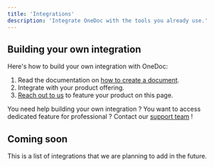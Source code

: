 ```yaml
---
title: 'Integrations'
description: 'Integrate OneDoc with the tools you already use.'
---
```


## Building your own integration

Here's how to build your own integration with OneDoc:
1. Read the documentation on [how to create a document](www.codemuse.app).
2. Integrate with your product offering.
3. [Reach out to us](www.codemuse.app) to feature your product on this page. 

<Tip> You need help building your own integration ? You want to access dedicated feature for professional ? Contact our [support team](www.codemuse.app) ! </Tip>

## Coming soon 
This is a list of integrations that we are planning to add in the future.
<CardGroup cols={1}>
  <Card title="Google Drive"></Card>
  <Card title="DropBox"></Card>
  <Card title="Stripe"></Card>
  <Card title="Microsoft Sharepoint"></Card>
  <Card title="DocuWare"></Card>
</CardGroup>